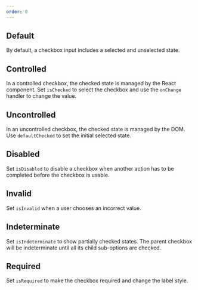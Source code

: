 ```yaml
---
order: 0
---
```



## Default

By default, a checkbox input includes a selected and unselected state.

<Example Component={CheckboxDefault} packageName="@atlaskit/checkbox" />

## Controlled

In a controlled checkbox, the checked state is managed by the React component. Set `isChecked` to select the checkbox and use the `onChange` handler to change the value.

<Example Component={CheckboxControlled} packageName="@atlaskit/checkbox" />

## Uncontrolled

In an uncontrolled checkbox, the checked state is managed by the DOM. Use `defaultChecked` to set the initial selected state.

<Example Component={CheckboxUncontrolled} packageName="@atlaskit/checkbox" />

## Disabled

Set `isDisabled` to disable a checkbox when another action has to be completed before the checkbox is usable.

<Example Component={CheckboxDisabled} packageName="@atlaskit/checkbox" />

## Invalid

Set `isInvalid` when a user chooses an incorrect value.

<Example Component={CheckboxInvalid} packageName="@atlaskit/checkbox" />

## Indeterminate

Set `isIndeterminate` to show partially checked states. The parent checkbox will be indeterminate until all its child sub-options are checked.

<Example Component={CheckboxIndeterminate} packageName="@atlaskit/checkbox" />

## Required

Set `isRequired` to make the checkbox required and change the label style.

<Example Component={CheckboxRequired} packageName="@atlaskit/checkbox" />
